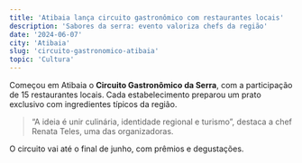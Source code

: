 ```yaml
---
title: 'Atibaia lança circuito gastronômico com restaurantes locais'
description: 'Sabores da serra: evento valoriza chefs da região'
date: '2024-06-07'
city: 'Atibaia'
slug: 'circuito-gastronomico-atibaia'
topic: 'Cultura'
---
```


Começou em Atibaia o **Circuito Gastronômico da Serra**, com a participação de 15 restaurantes locais. Cada estabelecimento preparou um prato exclusivo com ingredientes típicos da região.

> “A ideia é unir culinária, identidade regional e turismo”, destaca a chef Renata Teles, uma das organizadoras.

O circuito vai até o final de junho, com prêmios e degustações.
